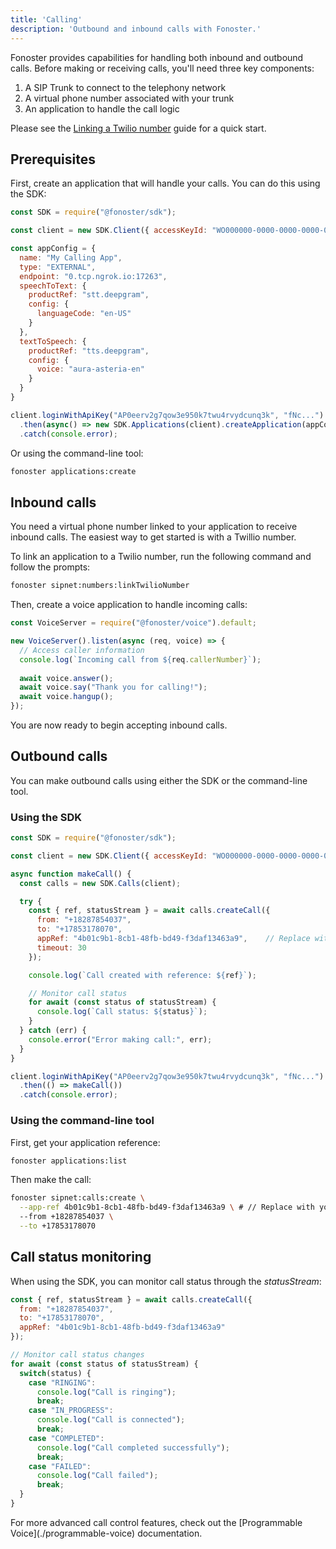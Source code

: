 ```yaml
---
title: 'Calling'
description: 'Outbound and inbound calls with Fonoster.'
---
```



<WipDocsWarning />

Fonoster provides capabilities for handling both inbound and outbound calls. Before making or receiving calls, you'll need three key components:

1. A SIP Trunk to connect to the telephony network
2. A virtual phone number associated with your trunk
3. An application to handle the call logic

Please see the [Linking a Twilio number](/concepts/linking-a-twilio-number) guide for a quick start.

## Prerequisites

First, create an application that will handle your calls. You can do this using the SDK:

```javascript create-app.js
const SDK = require("@fonoster/sdk");

const client = new SDK.Client({ accessKeyId: "WO000000-0000-0000-0000-000000000000" });

const appConfig = {
  name: "My Calling App",
  type: "EXTERNAL",
  endpoint: "0.tcp.ngrok.io:17263",
  speechToText: {
    productRef: "stt.deepgram",
    config: {
      languageCode: "en-US"
    }
  },
  textToSpeech: {
    productRef: "tts.deepgram",
    config: {
      voice: "aura-asteria-en"
    }
  }
}

client.loginWithApiKey("AP0eerv2g7qow3e950k7twu4rvydcunq3k", "fNc...")
  .then(async() => new SDK.Applications(client).createApplication(appConfig))
  .catch(console.error);
```

Or using the command-line tool:

```bash
fonoster applications:create
```

## Inbound calls

You need a virtual phone number linked to your application to receive inbound calls. The easiest way to get started is with a Twillio number.

To link an application to a Twilio number, run the following command and follow the prompts:

```bash
fonoster sipnet:numbers:linkTwilioNumber
```

Then, create a voice application to handle incoming calls:

```javascript server.js
const VoiceServer = require("@fonoster/voice").default;

new VoiceServer().listen(async (req, voice) => {
  // Access caller information
  console.log(`Incoming call from ${req.callerNumber}`);
  
  await voice.answer();
  await voice.say("Thank you for calling!");
  await voice.hangup();
});
```

You are now ready to begin accepting inbound calls.

## Outbound calls

You can make outbound calls using either the SDK or the command-line tool.

### Using the SDK

```javascript call.js
const SDK = require("@fonoster/sdk");

const client = new SDK.Client({ accessKeyId: "WO000000-0000-0000-0000-000000000000" });

async function makeCall() {
  const calls = new SDK.Calls(client);

  try {
    const { ref, statusStream } = await calls.createCall({
      from: "+18287854037",
      to: "+17853178070",
      appRef: "4b01c9b1-8cb1-48fb-bd49-f3daf13463a9",    // Replace with your application reference
      timeout: 30
    });

    console.log(`Call created with reference: ${ref}`);

    // Monitor call status
    for await (const status of statusStream) {
      console.log(`Call status: ${status}`);
    }
  } catch (err) {
    console.error("Error making call:", err);
  }
}

client.loginWithApiKey("AP0eerv2g7qow3e950k7twu4rvydcunq3k", "fNc...")
  .then(() => makeCall())
  .catch(console.error);
```

### Using the command-line tool

First, get your application reference:

```bash
fonoster applications:list
```

Then make the call:

```bash
fonoster sipnet:calls:create \
  --app-ref 4b01c9b1-8cb1-48fb-bd49-f3daf13463a9 \ # // Replace with your application reference
  --from +18287854037 \
  --to +17853178070
```

## Call status monitoring

When using the SDK, you can monitor call status through the _statusStream_:

```javascript
const { ref, statusStream } = await calls.createCall({
  from: "+18287854037",
  to: "+17853178070",
  appRef: "4b01c9b1-8cb1-48fb-bd49-f3daf13463a9"
});

// Monitor call status changes
for await (const status of statusStream) {
  switch(status) {
    case "RINGING":
      console.log("Call is ringing");
      break;
    case "IN_PROGRESS":
      console.log("Call is connected");
      break;
    case "COMPLETED":
      console.log("Call completed successfully");
      break;
    case "FAILED":
      console.log("Call failed");
      break;
  }
}
```

<Card title="Learn More" icon="book-open">
  For more advanced call control features, check out the [Programmable Voice](./programmable-voice) documentation.
</Card>